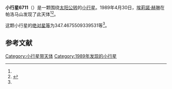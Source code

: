 {{Infobox planet
| bgcolour = #FFFFC0
| name = 6711 Holliman
| symbol = 
| image = 
| caption = 
| discovery = yes
| discovery_ref = 
| discoverer = [[埃莉諾·赫琳|埃莉諾·赫琳]]
| discovery_site = [[帕洛马山|帕洛马山]] 
| discovered = 1989年4月30日
| designations = yes
| mp_name = 
| named_after = 
| alt_names = 1989 HG/ 1993 GV
| mp_category = [[主带小行星|主带小行星]]
| orbit_ref = <ref name="a">[http://ssd.jpl.nasa.gov/sbdb.cgi?sstr=6711 6711 Holliman] {{Wayback|url=http://ssd.jpl.nasa.gov/sbdb.cgi?sstr=6711 |date=20210829073400 }}，小行星數據庫瀏覽器（JPL Small-Body Database Browser）－[[美国国家航空航天局|美国国家航空航天局]]喷气推进实验室</ref>
| epoch = 2456400.5 (2013年4月18日更新)
| aphelion = {{convert|2.864925077559831|AU|km|3|abbr=on|lk=out}}
| perihelion = {{convert|2.265896191518415|AU|km|3|abbr=on}}
| semimajor = {{convert|2.565410634539123|AU|km|3|abbr=on}}
| eccentricity = 0.116751073
| period = 1500.837813 [[日|日]]<br />4.11[[儒略年|儒略年]]
| avg_speed = 
| inclination = 14.71338182600768
| asc_node = 191.5099513977493
| mean_anomaly = 
| arg_peri = 347.4675509339531
| satellites = 
| physical_characteristics = yes
| dimensions = 
| mass = 
| density = 
| surface_grav = 
| escape_velocity = 
| sidereal_day = 
| axial_tilt = 
| pole_ecliptic_lat = 
| pole_ecliptic_lon = 
| albedo = 
| temperatures= 
| temp_name1 = 
| mean_temp_1 = 
| max_temp_1 = 
| temp_name2 = 
| max_temp_2 = 
| spectral_type = 
| abs_magnitude = 347.4675509339531
}}

'''小行星6711'''（{{lang-en|6711 Holliman}}）是一颗围绕[[太阳|太阳]][[公转|公转]]的[[小行星|小行星]]。1989年4月30日，[[埃莉諾·赫琳|埃莉諾·赫琳]]在帕洛马山发现了此天体<ref name="a" /><ref>{{cite news|title=小行星列表|url=http://cfa-www.harvard.edu/iau/lists/NumberedMPs.txt|accessdate=2013-07-08|newspaper=哈佛大学|archive-date=2008-05-17|archive-url=https://web.archive.org/web/20080517010638/http://cfa-www.harvard.edu/iau/lists/NumberedMPs.txt|dead-url=no}}</ref>。

这颗小行星的[[绝对星等|绝对星等]]为347.4675509339531等<ref name="a" />。

==参考文献==
{{reflist}}
{{Minor Planet Number|[[小行星6710|小行星6710]]|[[小行星6712|小行星6712]]}}

{{小天体}}

[[Category:小行星带天体|Category:小行星带天体]]
[[Category:1989年发现的小行星|Category:1989年发现的小行星]]

{{asteroid-stub}}